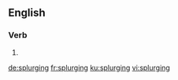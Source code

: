 
==English==

===Verb===
{{head|en|present participle}}

# {{present participle of|splurge|lang=en}}

[[de:splurging]]
[[fr:splurging]]
[[ku:splurging]]
[[vi:splurging]]